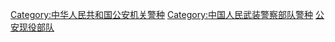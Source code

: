 [[Category:中华人民共和国公安机关警种|Category:中华人民共和国公安机关警种]]
[[Category:中国人民武装警察部队警种|Category:中国人民武装警察部队警种]]
[[Category:公安现役部队|]]